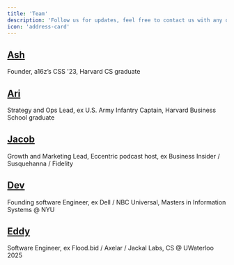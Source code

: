 ```yaml
---
title: 'Team'
description: 'Follow us for updates, feel free to contact us with any questions!'
icon: 'address-card'
---
```



## [Ash](https://x.com/ashlan_ahmed)

Founder, a16z’s CSS '23, Harvard CS graduate



## [Ari](https://x.com/ari48909)

Strategy and Ops Lead, ex U.S. Army Infantry Captain, Harvard Business School graduate

## [Jacob](https://x.com/jacobkozhipatt)

Growth and Marketing Lead, Eccentric podcast host, ex Business Insider / Susquehanna / Fidelity

## [Dev](https://x.com/dev1_sh)

Founding software Engineer, ex Dell / NBC Universal, Masters in Information Systems @ NYU

## [Eddy](https://x.com/spagh_eddy)

Software Engineer, ex Flood.bid / Axelar / Jackal Labs, CS @ UWaterloo 2025